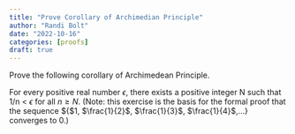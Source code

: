 ```yaml
---
title: "Prove Corollary of Archimedian Principle"
author: "Randi Bolt"
date: "2022-10-16"
categories: [proofs]
draft: true
---
```


Prove the following corollary of Archimedean Principle.

For every positive real number $\epsilon$, there exists a positive integer N such that 1/n \< $\epsilon$ for all $n\geq N$. (Note: this exercise is the basis for the formal proof that the sequence \${\$1, $\frac{1}{2}$, $\frac{1}{3}$, $\frac{1}{4}$,...$\}$ converges to 0.)

